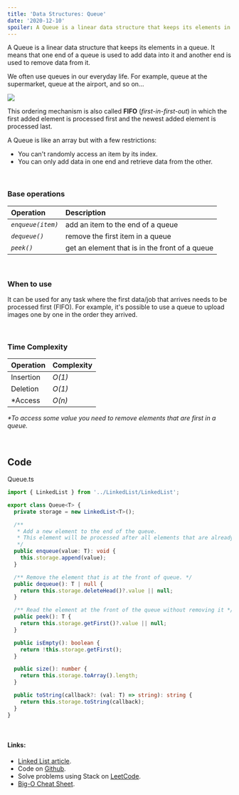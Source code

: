 ```yaml
---
title: 'Data Structures: Queue'
date: '2020-12-10'
spoiler: A Queue is a linear data structure that keeps its elements in a queue. It uses FIFO (first-in-first-out) ordering in which elements are added to the "end" and are removed from the "front".
---
```



A Queue is a linear data structure that keeps its elements in a queue. It means that one end of a queue is used to add data into it and another end is used to remove data from it.

We often use queues in our everyday life. For example, queue at the supermarket, queue at the airport, and so on...

![](./queue.jpeg)

This ordering mechanism is also called **FIFO** \(_first-in-first-out_\) in which the first added element is processed first and the newest added element is processed last.

A Queue is like an array but with a few restrictions:

- You can't randomly access an item by its index.
- You can only add data in one end and retrieve data from the other.

<br />

### Base operations

| Operation         | Description                                    |
| :---------------- | :--------------------------------------------- |
| _`enqueue(item)`_ | add an item to the end of a queue              |
| _`dequeue()`_     | remove the first item in a queue               |
| _`peek()`_        | get an element that is in the front of a queue |

<br />

### When to use

It can be used for any task where the first data/job that arrives needs to be processed first \(FIFO\). For example, it's possible to use a queue to upload images one by one in the order they arrived.

<br />

### Time Complexity

| Operation | Complexity |
| :-------- | :--------- |
| Insertion | _O\(1\)_   |
| Deletion  | _O\(1\)_   |
| \*Access  | _O\(n\)_   |

_\*To access some value you need to remove elements that are first in a queue._

<br />

## Code

<CodeFileName>Queue.ts</CodeFileName>

```typescript
import { LinkedList } from '../LinkedList/LinkedList';

export class Queue<T> {
  private storage = new LinkedList<T>();

  /**
   * Add a new element to the end of the queue.
   * This element will be processed after all elements that are already in the queue.
   */
  public enqueue(value: T): void {
    this.storage.append(value);
  }

  /** Remove the element that is at the front of queue. */
  public dequeue(): T | null {
    return this.storage.deleteHead()?.value || null;
  }

  /** Read the element at the front of the queue without removing it */
  public peek(): T {
    return this.storage.getFirst()?.value || null;
  }

  public isEmpty(): boolean {
    return !this.storage.getFirst();
  }

  public size(): number {
    return this.storage.toArray().length;
  }

  public toString(callback?: (val: T) => string): string {
    return this.storage.toString(callback);
  }
}
```

<br />

#### Links:

- [Linked List article](/blog/data-structures-linked-list).
- Code on [Github](https://github.com/UgRoss/data-structures-typescript/tree/main/src/data-structures/Queue).
- Solve problems using Stack on [LeetCode](https://leetcode.com/tag/queue/).
- [Big-O Cheat Sheet](https://www.bigocheatsheet.com/).
